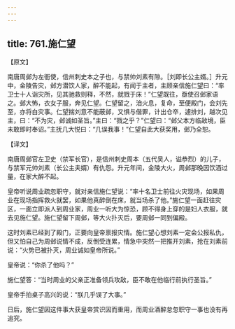 ```yaml
---
---
---
```

title: 761.施仁望
---



【原文】

南唐周邺为左衙使，信州刺史本之子也，与禁帅刘素有隙。［刘即长公主婿。］升元中，金陵告灾，邺方潜饮人家，醉不能起，有闻于主者，主顾亲信施仁望曰：“率卫士十人诣灾所，见其驰救则释，不然，就戮于床！”仁望既往，亟使召邺家语之。邺大怖，衣女子服，奔见仁望。仁望留之，洎火息，复命，至便殿门，会刘先至，亦将白灾事。仁望揣刘意不能蔽邺，又惧与偕罪，计出仓卒，遽排刘，越次见主，曰：“不为灾，邺诚如圣旨。”主曰：“戮之乎？”仁望曰：“邺父本方临敌境，臣未敢即时奉诏。”主抚几大悦曰：“几误我事！”仁望自此大获奖用，邺乃全恕。

【译文】

南唐周邺官左卫史（禁军长官），是信州刺史周本（五代吴人，谥恭烈）的儿子，与禁军元帅刘素（长公主夫婿）有仇怨。升元年间，金陵大火，周邺那晚因饮酒过量，在家大醉不起。

皇帝听说周业疏忽职守，就对亲信施仁望说：“率十名卫士前往火灾现场，如果周业在现场指挥救火就罢，如果他真醉倒在床，就当场杀了他。”施仁望一面赶往灾区，一面立即派人到周业家，周业一听大为惊恐，顾不得身上穿的是妇人衣服，就去见施仁望。施仁望留下周邺，等大火扑灭后，要周邺一同到偏殿。

这时刘素已经到了殿门，正要向皇帝禀报灾情。施仁望心想刘素一定会公报私仇，但又怕自己为周邺说情不成，反倒受连累，情急中突然一把推开刘素，抢在刘素前说：“火势已被扑灭，周业诚如皇帝所说。”

皇帝说：“你杀了他吗？”

施仁望答：“当时周业的父亲正准备领兵攻敌，臣不敢在他临行前执行圣旨。”

皇帝手拍桌子高兴的说：“朕几乎误了大事。”

日后，施仁望因这件事大获皇帝赏识因而重用，而周业酒醉怠忽职守一事也没有再追究。